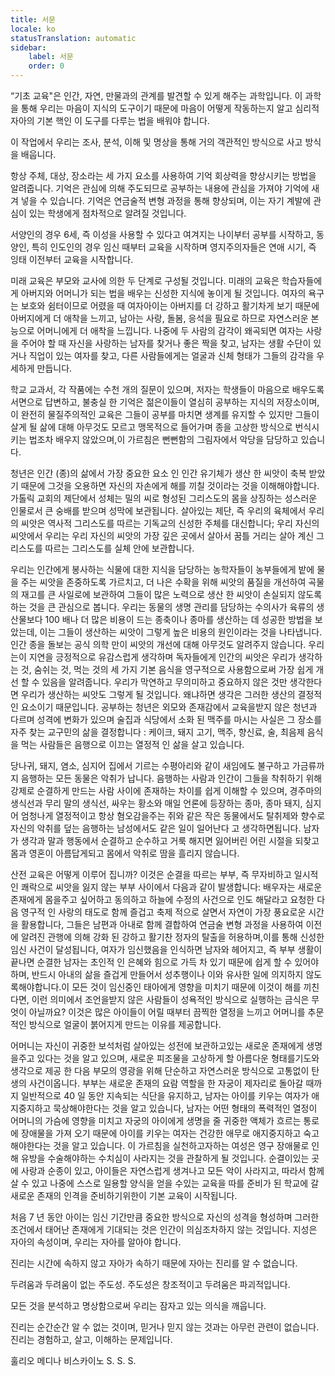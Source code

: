 ```yaml
---
title: 서문
locale: ko
statusTranslation: automatic
sidebar:
    label: 서문
    order: 0
---
```

“기초 교육"은 인간, 자연, 만물과의 관계를 발견할 수 있게 해주는 과학입니다. 이 과학을 통해 우리는 마음이 지식의 도구이기 때문에 마음이 어떻게 작동하는지 알고 심리적 자아의 기본 핵인 이 도구를 다루는 법을 배워야 합니다.

이 작업에서 우리는 조사, 분석, 이해 및 명상을 통해 거의 객관적인 방식으로 사고 방식을 배웁니다.

항상 주체, 대상, 장소라는 세 가지 요소를 사용하여 기억 회상력을 향상시키는 방법을 알려줍니다. 기억은 관심에 의해 주도되므로 공부하는 내용에 관심을 가져야 기억에 새겨 넣을 수 있습니다. 기억은 연금술적 변형 과정을 통해 향상되며, 이는 자기 계발에 관심이 있는 학생에게 점차적으로 알려질 것입니다.

서양인의 경우 6세, 즉 이성을 사용할 수 있다고 여겨지는 나이부터 공부를 시작하고, 동양인, 특히 인도인의 경우 임신 때부터 교육을 시작하며 영지주의자들은 연애 시기, 즉 잉태 이전부터 교육을 시작합니다.

미래 교육은 부모와 교사에 의한 두 단계로 구성될 것입니다. 미래의 교육은 학습자들에게 아버지와 어머니가 되는 법을 배우는 신성한 지식에 놓이게 될 것입니다. 여자의 욕구는 보호와 쉼터이므로 어렸을 때 여자아이는 아버지를 더 강하고 활기차게 보기 때문에 아버지에게 더 애착을 느끼고, 남아는 사랑, 돌봄, 응석을 필요로 하므로 자연스러운 본능으로 어머니에게 더 애착을 느낍니다. 나중에 두 사람의 감각이 왜곡되면 여자는 사랑을 주어야 할 때 자신을 사랑하는 남자를 찾거나 좋은 짝을 찾고, 남자는 생활 수단이 있거나 직업이 있는 여자를 찾고, 다른 사람들에게는 얼굴과 신체 형태가 그들의 감각을 우세하게 만듭니다.

학교 교과서, 각 작품에는 수천 개의 질문이 있으며, 저자는 학생들이 마음으로 배우도록 서면으로 답변하고, 불충실 한 기억은 젊은이들이 열심히 공부하는 지식의 저장소이며,이 완전히 물질주의적인 교육은 그들이 공부를 마치면 생계를 유지할 수 있지만 그들이 살게 될 삶에 대해 아무것도 모르고 맹목적으로 들어가며 종을 고상한 방식으로 번식시키는 법조차 배우지 않았으며,이 가르침은 뻔뻔함의 그림자에서 악당을 담당하고 있습니다.

청년은 인간 (종)의 삶에서 가장 중요한 요소 인 인간 유기체가 생산 한 씨앗이 축복 받았기 때문에 그것을 오용하면 자신의 자손에게 해를 끼칠 것이라는 것을 이해해야합니다. 가톨릭 교회의 제단에서 성체는 밀의 씨로 형성된 그리스도의 몸을 상징하는 성스러운 인물로서 큰 숭배를 받으며 성막에 보관됩니다. 살아있는 제단, 즉 우리의 육체에서 우리의 씨앗은 역사적 그리스도를 따르는 기독교의 신성한 주체를 대신합니다; 우리 자신의 씨앗에서 우리는 우리 자신의 씨앗의 가장 깊은 곳에서 살아서 꿈틀 거리는 살아 계신 그리스도를 따르는 그리스도를 실체 안에 보관합니다.

우리는 인간에게 봉사하는 식물에 대한 지식을 담당하는 농학자들이 농부들에게 밭에 물을 주는 씨앗을 존중하도록 가르치고, 더 나은 수확을 위해 씨앗의 품질을 개선하여 곡물의 재고를 큰 사일로에 보관하여 그들이 많은 노력으로 생산 한 씨앗이 손실되지 않도록하는 것을 큰 관심으로 봅니다. 우리는 동물의 생명 관리를 담당하는 수의사가 육류의 생산물보다 100 배나 더 많은 비용이 드는 종축이나 종마를 생산하는 데 성공한 방법을 보았는데, 이는 그들이 생산하는 씨앗이 그렇게 높은 비용의 원인이라는 것을 나타냅니다. 인간 종을 돌보는 공식 의학 만이 씨앗의 개선에 대해 아무것도 알려주지 않습니다. 우리는이 지연을 긍정적으로 유감스럽게 생각하며 독자들에게 인간의 씨앗은 우리가 생각하는 것, 숨쉬는 것, 먹는 것의 세 가지 기본 음식을 영구적으로 사용함으로써 가장 쉽게 개선 할 수 있음을 알려줍니다. 우리가 막연하고 무의미하고 중요하지 않은 것만 생각한다면 우리가 생산하는 씨앗도 그렇게 될 것입니다. 왜냐하면 생각은 그러한 생산의 결정적인 요소이기 때문입니다. 공부하는 청년은 외모와 존재감에서 교육을받지 않은 청년과 다르며 성격에 변화가 있으며 술집과 식당에서 소화 된 맥주를 마시는 사실은 그 장소를 자주 찾는 교구민의 삶을 결정합니다 : 케이크, 돼지 고기, 맥주, 향신료, 술, 최음제 음식을 먹는 사람들은 음행으로 이끄는 열정적 인 삶을 살고 있습니다.

당나귀, 돼지, 염소, 심지어 집에서 기르는 수평아리와 같이 새임에도 불구하고 가금류까지 음행하는 모든 동물은 악취가 납니다. 음행하는 사람과 인간이 그들을 착취하기 위해 강제로 순결하게 만드는 사람 사이에 존재하는 차이를 쉽게 이해할 수 있으며, 경주마의 생식선과 무리 말의 생식선, 싸우는 황소와 매일 언론에 등장하는 종마, 종마 돼지, 심지어 엄청나게 열정적이고 항상 혐오감을주는 쥐와 같은 작은 동물에서도 탈취제와 향수로 자신의 악취를 덮는 음행하는 남성에서도 같은 일이 일어난다 고 생각하면됩니다. 남자가 생각과 말과 행동에서 순결하고 순수하고 거룩 해지면 잃어버린 어린 시절을 되찾고 몸과 영혼이 아름답게되고 몸에서 악취로 땀을 흘리지 않습니다.

산전 교육은 어떻게 이루어 집니까? 이것은 순결을 따르는 부부, 즉 무자비하고 일시적인 쾌락으로 씨앗을 잃지 않는 부부 사이에서 다음과 같이 발생합니다: 배우자는 새로운 존재에게 몸을주고 싶어하고 동의하고 하늘에 수정의 사건으로 인도 해달라고 요청한 다음 영구적 인 사랑의 태도로 함께 즐겁고 축제 적으로 살면서 자연이 가장 풍요로운 시간을 활용합니다, 그들은 남편과 아내로 함께 결합하여 연금술 변형 과정을 사용하여 이전에 알려진 관행에 의해 강화 된 강하고 활기찬 정자의 탈출을 허용하며,이를 통해 신성한 임신 사건이 달성됩니다, 여자가 임신했음을 인식하면 남자와 헤어지고, 즉 부부 생활이 끝나면 순결한 남자는 초인적 인 은혜와 힘으로 가득 차 있기 때문에 쉽게 할 수 있어야하며, 반드시 아내의 삶을 즐겁게 만들어서 성추행이나 이와 유사한 일에 의지하지 않도록해야합니다.이 모든 것이 임신중인 태아에게 영향을 미치기 때문에 이것이 해를 끼친다면, 이런 의미에서 조언을받지 않은 사람들이 성욕적인 방식으로 실행하는 금식은 무엇이 아닐까요? 이것은 많은 아이들이 어릴 때부터 끔찍한 열정을 느끼고 어머니를 추문적인 방식으로 얼굴이 붉어지게 만드는 이유를 제공합니다.

어머니는 자신이 귀중한 보석처럼 살아있는 성전에 보관하고있는 새로운 존재에게 생명을주고 있다는 것을 알고 있으며, 새로운 피조물을 고상하게 할 아름다운 형태를기도와 생각으로 제공 한 다음 부모의 영광을 위해 단순하고 자연스러운 방식으로 고통없이 탄생의 사건이옵니다. 부부는 새로운 존재의 요람 역할을 한 자궁이 제자리로 돌아갈 때까지 일반적으로 40 일 동안 지속되는 식단을 유지하고, 남자는 아이를 키우는 여자가 애지중지하고 묵상해야한다는 것을 알고 있습니다, 남자는 어떤 형태의 폭력적인 열정이 어머니의 가슴에 영향을 미치고 자궁의 아이에게 생명을 줄 귀중한 액체가 흐르는 통로에 장애물을 가져 오기 때문에 아이를 키우는 여자는 건강한 애무로 애지중지하고 숙고해야한다는 것을 알고 있습니다. 이 가르침을 실천하고자하는 여성은 영구 장애물로 인해 유방을 수술해야하는 수치심이 사라지는 것을 관찰하게 될 것입니다. 순결이있는 곳에 사랑과 순종이 있고, 아이들은 자연스럽게 생겨나고 모든 악이 사라지고, 따라서 함께 살 수 있고 나중에 스스로 일용할 양식을 얻을 수있는 교육을 따를 준비가 된 학교에 갈 새로운 존재의 인격을 준비하기위한이 기본 교육이 시작됩니다.

처음 7 년 동안 아이는 임신 기간만큼 중요한 방식으로 자신의 성격을 형성하며 그러한 조건에서 태어난 존재에게 기대되는 것은 인간이 의심조차하지 않는 것입니다. 지성은 자아의 속성이며, 우리는 자아를 알아야 합니다.

진리는 시간에 속하지 않고 자아가 속하기 때문에 자아는 진리를 알 수 없습니다.

두려움과 두려움이 없는 주도성. 주도성은 창조적이고 두려움은 파괴적입니다.

모든 것을 분석하고 명상함으로써 우리는 잠자고 있는 의식을 깨웁니다.

진리는 순간순간 알 수 없는 것이며, 믿거나 믿지 않는 것과는 아무런 관련이 없습니다. 진리는 경험하고, 살고, 이해하는 문제입니다.

훌리오 메디나 비스카이노
S. S. S.
